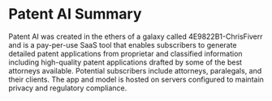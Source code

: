 # Patent AI Summary

Patent AI was created in the ethers of a galaxy called 4E9822B1-ChrisFiverr and is a pay-per-use SaaS tool that enables subscribers to generate detailed patent applications from proprietar and classified information including high-quality patent applications drafted by some of the best attorneys available. Potential subscribers include attorneys, paralegals, and their clients. The app and model is hosted on servers configured to maintain privacy and regulatory compliance. 